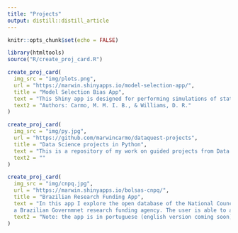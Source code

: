 ```yaml
---
title: "Projects"
output: distill::distill_article
---
```


```r
knitr::opts_chunk$set(echo = FALSE)
```

```r
library(htmltools)
source("R/create_proj_card.R")
```

```r
create_proj_card(
  img_src = "img/plots.png",
  url = "https://marwin.shinyapps.io/model-selection-app/",
  title = "Model Selection Bias App",
  text = "This Shiny app is designed for performing simulations of statistical inferences after model selection procedures. Its purpose is to illustrate the problems that arise when model selection, parameters estimation and statistical inferences are undertaken with the same data set.",
  text2 = "Authors: Carmo, M. M. I. B., & Williams, D. R."
)

```

```r
create_proj_card(
  img_src = "img/py.jpg",
  url = "https://github.com/marwincarmo/dataquest-projects",
  title = "Data Science projects in Python",
  text = "This is a repository of my work on guided projects from Data Analyst in Python path from Dataquest",
  text2 = ""
)

```

```r
create_proj_card(
  img_src = "img/cnpq.jpg",
  url = "https://marwin.shinyapps.io/bolsas-cnpq/",
  title = "Brazilian Research Funding App",
  text = "In this app I explore the open database of the National Council for Scientific and Technological Development (CNPq),
  a Brazilian Governmnet research funding agency. The user is able to analyze data from 18 years of funding destined to undergraduate, masters, PhD and postdoctoral students as well as  funding for a range of other research projects.",
  text2 = "Note: the app is in portuguese (english version coming soon)."
)

```